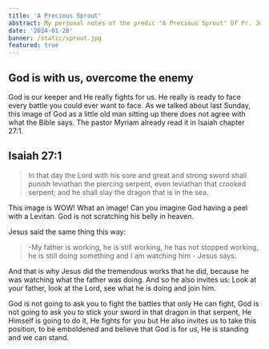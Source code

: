 ```yaml
---
title: 'A Precious Sprout'
abstract: My personal notes of the predic "A Precious Sprout" Of Pr. Joel Chemes - Ekklesia - Salta, Argentina.
date: '2024-01-28'
banner: /static/sprout.jpg
featured: true
---
```


## God is with us, overcome the enemy

God is our keeper and He really fights for us. He really is ready to face every battle you could ever want to face. As we talked about last Sunday, this image of God as a little old man sitting up there does not agree with what the Bible says. The pastor Myriam already read it in Isaiah chapter 27:1.

## Isaiah 27:1

>In that day the Lord with his sore and great and strong sword shall punish leviathan the piercing serpent, 
>even leviathan that crooked serpent; and he shall slay the dragon that is in the sea.

This image is WOW! What an image! Can you imagine God having a peel with a Levitan. God is not scratching his belly in heaven. 

Jesus said the same thing this way:
> -My father is working, he is still working, he has not stopped working, he is still doing something and I am watching him - Jesus says.

And that is why Jesus did the tremendous works that he did, because he was watching what the father was doing. And so he also invites us: Look at your father, look at the Lord, see what he is doing and join him. 

God is not going to ask you to fight the battles that only He can fight, God is not going to ask you to stick your sword in that dragon in that serpent, He Himself is going to do it, He fights for you but He also invites us to take this position, to be emboldened and believe that God is for us, He is standing and we can stand.




